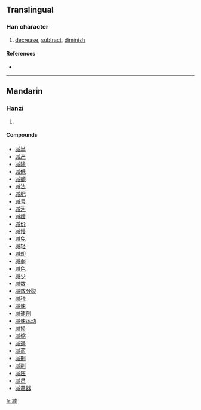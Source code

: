 {{see|減}}
==Translingual==

===Han character===
{{Han char|rn=15|rad=冫|as=09|sn=11|four=|canj=戈一戈竹口 (IMIHR)}}

# [[decrease]], [[subtract]], [[diminish]]

====References====
* {{Han ref|kx=0133.020|dkj=01675|dj=0297.070|hdz=10299.180|uh=51CF|ud=20943}}

----

==Mandarin==

===Hanzi===
{{cmn-hanzi|tra=減|pin=[[jiǎn]] ([[jian3]])|wg=chien<sup>3</sup>}}

# {{defn|Mandarin}}

====Compounds====
* [[减半]]
* [[减产]]
* [[减除]]
* [[减低]]
* [[减额]]
* [[减法]]
* [[减肥]]
* [[减号]]
* [[减河]]
* [[减缓]]
* [[减价]]
* [[减慢]]
* [[减免]]
* [[减轻]]
* [[减却]]
* [[减弱]]
* [[减色]]
* [[减少]]
* [[减数]]
* [[减数分裂]]
* [[减税]]
* [[减速]]
* [[减速剂]]
* [[减速运动]]
* [[减损]]
* [[减缩]]
* [[减退]]
* [[减薪]]
* [[减刑]]
* [[减削]]
* [[减压]]
* [[减员]]
* [[减震器]]

[[fr:减]]